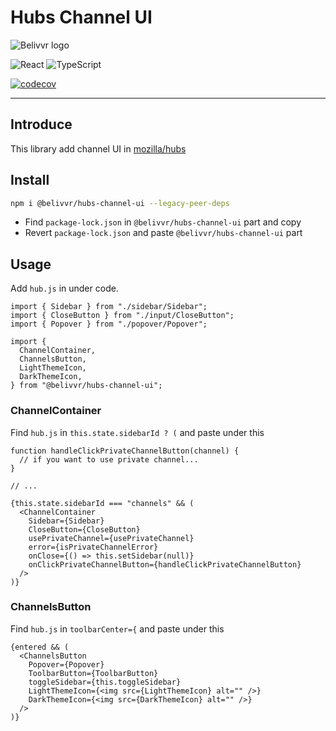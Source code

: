 
<Meta
  title="README"
/>

# Hubs Channel UI

![Belivvr logo](https://avatars.githubusercontent.com/u/40684200?s=200&v=4)

![React](https://img.shields.io/badge/React-20232A?style=for-the-badge&logo=react&logoColor=61DAFB)
![TypeScript](https://img.shields.io/badge/TypeScript-007ACC?style=for-the-badge&logo=typescript&logoColor=white)

[![codecov](https://codecov.io/gh/belivvr/hubs-channel-ui/branch/main/graph/badge.svg?token=YPOW3WC158)](https://codecov.io/gh/belivvr/hubs-channel-ui)

---

## Introduce

This library add channel UI in [mozilla/hubs](https://github.com/mozilla/hubs)  

## Install

```bash
npm i @belivvr/hubs-channel-ui --legacy-peer-deps
```

- Find `package-lock.json` in `@belivvr/hubs-channel-ui` part and copy
- Revert `package-lock.json` and paste `@belivvr/hubs-channel-ui` part

## Usage

Add `hub.js` in under code.

```tsx
import { Sidebar } from "./sidebar/Sidebar";
import { CloseButton } from "./input/CloseButton";
import { Popover } from "./popover/Popover";

import {
  ChannelContainer,
  ChannelsButton,
  LightThemeIcon,
  DarkThemeIcon,
} from "@belivvr/hubs-channel-ui";
```

### ChannelContainer

Find `hub.js` in `this.state.sidebarId ? (` and paste under this

```tsx
function handleClickPrivateChannelButton(channel) {
  // if you want to use private channel...
}

// ...

{this.state.sidebarId === "channels" && (
  <ChannelContainer
    Sidebar={Sidebar}
    CloseButton={CloseButton}
    usePrivateChannel={usePrivateChannel}
    error={isPrivateChannelError}
    onClose={() => this.setSidebar(null)}
    onClickPrivateChannelButton={handleClickPrivateChannelButton}
  />
)}
```

### ChannelsButton

Find `hub.js` in `toolbarCenter={` and paste under this

```tsx
{entered && (
  <ChannelsButton
    Popover={Popover}
    ToolbarButton={ToolbarButton}
    toggleSidebar={this.toggleSidebar}
    LightThemeIcon={<img src={LightThemeIcon} alt="" />}
    DarkThemeIcon={<img src={DarkThemeIcon} alt="" />}
  />
)}
```
